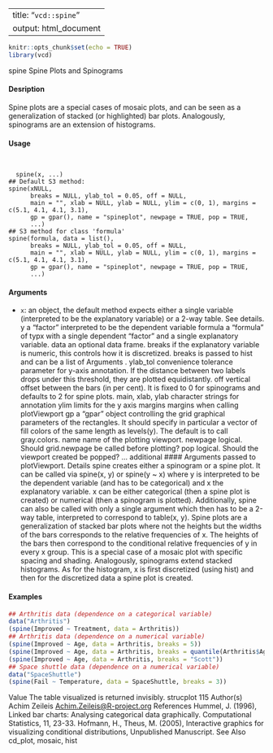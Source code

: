 
---
title: "``vcd::spine``"
output: html_document
---
  
```r
knitr::opts_chunk$set(echo = TRUE)
library(vcd)
```

spine Spine Plots and Spinograms

#### Desription

Spine plots are a special cases of mosaic plots, and can be seen as a generalization of stacked (or
                                                                                                 highlighted) bar plots. Analogously, spinograms are an extension of histograms.

#### Usage
<pre><code>
  
  spine(x, ...)
## Default S3 method:
spine(xNULL,
      breaks = NULL, ylab_tol = 0.05, off = NULL,
      main = "", xlab = NULL, ylab = NULL, ylim = c(0, 1), margins = c(5.1, 4.1, 4.1, 3.1),
      gp = gpar(), name = "spineplot", newpage = TRUE, pop = TRUE,
      ...)
## S3 method for class 'formula'
spine(formula, data = list(),
      breaks = NULL, ylab_tol = 0.05, off = NULL,
      main = "", xlab = NULL, ylab = NULL, ylim = c(0, 1), margins = c(5.1, 4.1, 4.1, 3.1),
      gp = gpar(), name = "spineplot", newpage = TRUE, pop = TRUE,
      ...)
</code></pre>

#### Arguments
  
  * ``x``: an object, the default method expects either a single variable (interpreted to be
                                                                           the explanatory variable) or a 2-way table. See details.
y a "factor" interpreted to be the dependent variable
formula a "formula" of typx with a single dependent "factor" and a single
explanatory variable.
data an optional data frame.
breaks if the explanatory variable is numeric, this controls how it is discretized. breaks
is passed to hist and can be a list of Arguments
  .
ylab_tol convenience tolerance parameter for y-axis annotation. If the distance between
two labels drops under this threshold, they are plotted equidistantly.
off vertical offset between the bars (in per cent). It is fixed to 0 for spinograms and
defaults to 2 for spine plots.
main, xlab, ylab
character strings for annotation
ylim limits for the y axis
margins margins when calling plotViewport
gp a "gpar" object controlling the grid graphical parameters of the rectangles.
It should specify in particular a vector of fill colors of the same length as
levels(y). The default is to call gray.colors.
name name of the plotting viewport.
newpage logical. Should grid.newpage be called before plotting?
  pop logical. Should the viewport created be popped?
  ... additional 
</code></pre>
  #### Arguments
  passed to plotViewport.
Details
spine creates either a spinogram or a spine plot. It can be called via spine(x, y) or spine(y ~ x)
where y is interpreted to be the dependent variable (and has to be categorical) and x the explanatory
variable. x can be either categorical (then a spine plot is created) or numerical (then a spinogram is
                                                                                   plotted). Additionally, spine can also be called with only a single argument which then has to be a
2-way table, interpreted to correspond to table(x, y).
Spine plots are a generalization of stacked bar plots where not the heights but the widths of the bars corresponds to the relative frequencies of x. The heights of the bars then correspond to the conditional relative frequencies of y in every x group. This is a special case of a mosaic plot with
specific spacing and shading.
Analogously, spinograms extend stacked histograms. As for the histogram, x is first discretized
(using hist) and then for the discretized data a spine plot is created.


#### Examples
```r

## Arthritis data (dependence on a categorical variable)
data("Arthritis")
(spine(Improved ~ Treatment, data = Arthritis))
## Arthritis data (dependence on a numerical variable)
(spine(Improved ~ Age, data = Arthritis, breaks = 5))
(spine(Improved ~ Age, data = Arthritis, breaks = quantile(Arthritis$Age)))
(spine(Improved ~ Age, data = Arthritis, breaks = "Scott"))
## Space shuttle data (dependence on a numerical variable)
data("SpaceShuttle")
(spine(Fail ~ Temperature, data = SpaceShuttle, breaks = 3))

```
Value
The table visualized is returned invisibly.
strucplot 115
Author(s)
Achim Zeileis <Achim.Zeileis@R-project.org>
  References
Hummel, J. (1996), Linked bar charts: Analysing categorical data graphically. Computational
Statistics, 11, 23-33.
Hofmann, H., Theus, M. (2005), Interactive graphics for visualizing conditional distributions, Unpublished
Manuscript.
See Also
cd_plot, mosaic, hist
